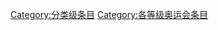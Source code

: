{{catmore1|[[WikiProject:奥运会|WikiProject:奥运会]]}}
{{Articles by Quality|topic=奥运会|project=奥运会|format=TOC}}
{{empty category}}

[[Category:分类级条目|Category:分类级条目]]
[[Category:各等级奥运会条目|Category:各等级奥运会条目]]
